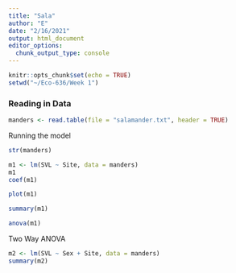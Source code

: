 ```yaml
---
title: "Sala"
author: "E"
date: "2/16/2021"
output: html_document
editor_options: 
  chunk_output_type: console
---
```


```r
knitr::opts_chunk$set(echo = TRUE)
setwd("~/Eco-636/Week 1")
```

### Reading in Data

```r
manders <- read.table(file = "salamander.txt", header = TRUE)
```

Running the model
```r
str(manders)

m1 <- lm(SVL ~ Site, data = manders) 
m1
coef(m1)
```

```r
plot(m1)
```

```r
summary(m1)
```

```r
anova(m1)
```

Two Way ANOVA
```r
m2 <- lm(SVL ~ Sex + Site, data = manders)
summary(m2)
```


